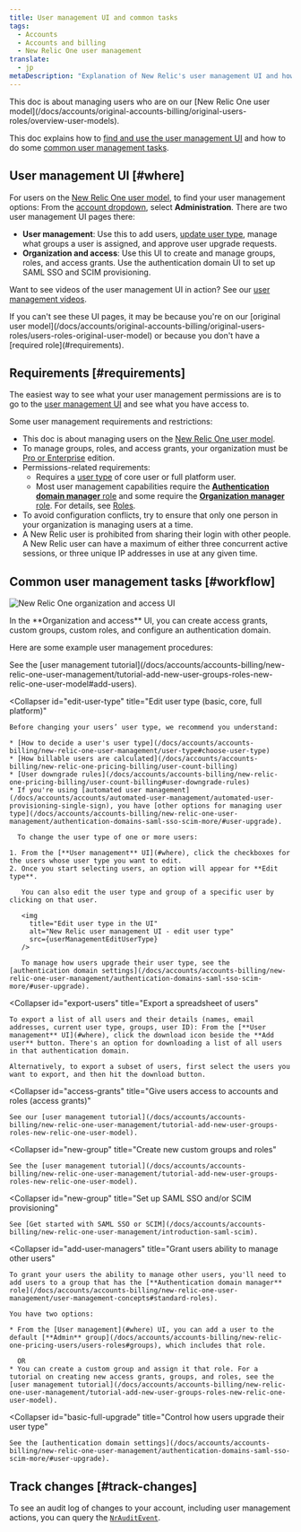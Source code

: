 ```yaml
---
title: User management UI and common tasks
tags:
  - Accounts
  - Accounts and billing
  - New Relic One user management
translate:
  - jp  
metaDescription: "Explanation of New Relic's user management UI and how to do some common user management tasks (New Relic One user model)."
---
```




<Callout title="New user model">
  This doc is about managing users who are on our [New Relic One user model](/docs/accounts/original-accounts-billing/original-users-roles/overview-user-models).
</Callout>

This doc explains how to [find and use the user management UI](#where) and how to do some [common user management tasks](#workflow).

## User management UI [#where]

For users on the [New Relic One user model](/docs/accounts/original-accounts-billing/original-product-based-pricing/overview-user-models), to find your user management options: From the [account dropdown](/docs/using-new-relic/welcome-new-relic/get-started/glossary#account-dropdown), select **Administration**. There are two user management UI pages there:

* **User management**: Use this to add users, [update user type](#edit-user-type), manage what groups a user is assigned, and approve user upgrade requests.
* **Organization and access**: Use this UI to create and manage groups, roles, and access grants. Use the authentication domain UI to set up SAML SSO and SCIM provisioning.

Want to see videos of the user management UI in action? See our [user management videos](/docs/accounts/accounts-billing/new-relic-one-user-management/user-mgmt-videos).

<Callout variant="important">
  If you can't see these UI pages, it may be because you're on our [original user model](/docs/accounts/original-accounts-billing/original-users-roles/users-roles-original-user-model) or because you don't have a [required role](#requirements).
</Callout>

## Requirements [#requirements]

The easiest way to see what your user management permissions are is to go to the [user management UI](#where) and see what you have access to.

Some user management requirements and restrictions:

* This doc is about managing users on the [New Relic One user model](/docs/accounts/original-accounts-billing/original-product-based-pricing/overview-user-models).
* To manage groups, roles, and access grants, your organization must be [Pro or Enterprise](https://newrelic.com/pricing) edition.
* Permissions-related requirements:
  * Requires a [user type](/docs/accounts/accounts-billing/new-relic-one-user-management/user-type) of core user or full platform user.
  * Most user management capabilities require the [**Authentication domain manager** role](/docs/accounts/accounts-billing/new-relic-one-user-management/user-management-concepts#standard-roles) and some require the [**Organization manager** role](/docs/accounts/accounts-billing/new-relic-one-user-management/user-management-concepts#standard-roles). For details, see [Roles](/docs/accounts/accounts-billing/new-relic-one-user-management/user-management-concepts#standard-roles).
* To avoid configuration conflicts, try to ensure that only one person in your organization is managing users at a time.
* A New Relic user is prohibited from sharing their login with other people. A New Relic user can have a maximum of either three concurrent active sessions, or three unique IP addresses in use at any given time.

## Common user management tasks [#workflow]

<img
  title="New Relic One organization and access UI"
  alt="New Relic One organization and access UI"
  src={newRelicOneUserMgmt}
/>

<figcaption>
  In the **Organization and access** UI, you can create access grants, custom groups, custom roles, and configure an authentication domain.
</figcaption>

Here are some example user management procedures:

<CollapserGroup>
  <Collapser
    id="add-users"
    title="Add, edit, and delete users"
  >
    See the [user management tutorial](/docs/accounts/accounts-billing/new-relic-one-user-management/tutorial-add-new-user-groups-roles-new-relic-one-user-model#add-users).
  </Collapser>

  <Collapser
    id="edit-user-type"
    title="Edit user type (basic, core, full platform)"
  >
    Before changing your users’ user type, we recommend you understand:

    * [How to decide a user's user type](/docs/accounts/accounts-billing/new-relic-one-user-management/user-type#choose-user-type)
    * [How billable users are calculated](/docs/accounts/accounts-billing/new-relic-one-pricing-billing/user-count-billing)
    * [User downgrade rules](/docs/accounts/accounts-billing/new-relic-one-pricing-billing/user-count-billing#user-downgrade-rules)
    * If you're using [automated user management](/docs/accounts/accounts/automated-user-management/automated-user-provisioning-single-sign), you have [other options for managing user type](/docs/accounts/accounts-billing/new-relic-one-user-management/authentication-domains-saml-sso-scim-more/#user-upgrade).

      To change the user type of one or more users:

    1. From the [**User management** UI](#where), click the checkboxes for the users whose user type you want to edit.
    2. Once you start selecting users, an option will appear for **Edit type**.

       You can also edit the user type and group of a specific user by clicking on that user.

       <img
         title="Edit user type in the UI"
         alt="New Relic user management UI - edit user type"
         src={userManagementEditUserType}
       />

       To manage how users upgrade their user type, see the [authentication domain settings](/docs/accounts/accounts-billing/new-relic-one-user-management/authentication-domains-saml-sso-scim-more/#user-upgrade).
  </Collapser>

  <Collapser
    id="export-users"
    title="Export a spreadsheet of users"
  >
    To export a list of all users and their details (names, email addresses, current user type, groups, user ID): From the [**User management** UI](#where), click the download icon beside the **Add user** button. There's an option for downloading a list of all users in that authentication domain.

    Alternatively, to export a subset of users, first select the users you want to export, and then hit the download button.
  </Collapser>

  <Collapser
    id="access-grants"
    title="Give users access to accounts and roles (access grants)"
  >
    See our [user management tutorial](/docs/accounts/accounts-billing/new-relic-one-user-management/tutorial-add-new-user-groups-roles-new-relic-one-user-model).
  </Collapser>

  <Collapser
    id="new-group"
    title="Create new custom groups and roles"
  >
    See the [user management tutorial](/docs/accounts/accounts-billing/new-relic-one-user-management/tutorial-add-new-user-groups-roles-new-relic-one-user-model).
  </Collapser>

  <Collapser
    id="new-group"
    title="Set up SAML SSO and/or SCIM provisioning"
  >
    See [Get started with SAML SSO or SCIM](/docs/accounts/accounts-billing/new-relic-one-user-management/introduction-saml-scim).
  </Collapser>

  <Collapser
    id="add-user-managers"
    title="Grant users ability to manage other users"
  >
    To grant your users the ability to manage other users, you'll need to add users to a group that has the [**Authentication domain manager** role](/docs/accounts/accounts-billing/new-relic-one-user-management/user-management-concepts#standard-roles).

    You have two options:

    * From the [User management](#where) UI, you can add a user to the default [**Admin** group](/docs/accounts/accounts-billing/new-relic-one-pricing-users/users-roles#groups), which includes that role.

      OR
    * You can create a custom group and assign it that role. For a tutorial on creating new access grants, groups, and roles, see the [user management tutorial](/docs/accounts/accounts-billing/new-relic-one-user-management/tutorial-add-new-user-groups-roles-new-relic-one-user-model).
  </Collapser>

  <Collapser
    id="basic-full-upgrade"
    title="Control how users upgrade their user type"
  >
    See the [authentication domain settings](/docs/accounts/accounts-billing/new-relic-one-user-management/authentication-domains-saml-sso-scim-more/#user-upgrade).
  </Collapser>
</CollapserGroup>

## Track changes [#track-changes]

To see an audit log of changes to your account, including user management actions, you can query the [`NrAuditEvent`](/docs/insights/insights-data-sources/default-data/nrauditevent-event-data-query-examples).
